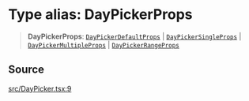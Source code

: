 # Type alias: DayPickerProps

> **DayPickerProps**: [`DayPickerDefaultProps`](/api/latest/interfaces/DayPickerDefaultProps.mdx) \| [`DayPickerSingleProps`](/api/latest/interfaces/DayPickerSingleProps.mdx) \| [`DayPickerMultipleProps`](/api/latest/interfaces/DayPickerMultipleProps.mdx) \| [`DayPickerRangeProps`](/api/latest/interfaces/DayPickerRangeProps.mdx)

## Source

[src/DayPicker.tsx:9](https://github.com/gpbl/react-day-picker/blob/86f49ff11/src/DayPicker.tsx#L9)

